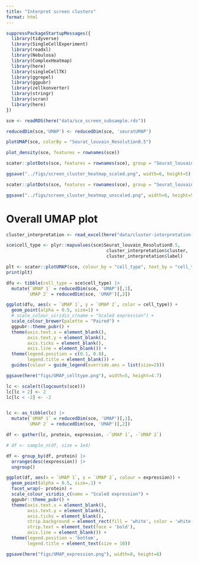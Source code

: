 ```yaml
---
title: "Interpret screen clusters"
format: html
---
```


```r
suppressPackageStartupMessages({
  library(tidyverse)
  library(SingleCellExperiment)
  library(readxl)
  library(Nebulosa)
  library(ComplexHeatmap)
  library(here)
  library(singleCellTK)
  library(ggrepel)
  library(ggpubr)
  library(zellkonverter)
  library(stringr)
  library(scran)
  library(here)
})
```

```r
sce <- readRDS(here("data/sce_screen_subsample.rds"))
```

```r
reducedDim(sce,'UMAP') <- reducedDim(sce, 'seuratUMAP')
```



```r
plotUMAP(sce, colorBy = "Seurat_louvain_Resolution0.5")
```

```r

plot_density(sce, features = rownames(sce))
```


```r
scater::plotDots(sce, features = rownames(sce), group = "Seurat_louvain_Resolution0.5", center=TRUE, scale=TRUE)
```
```r
ggsave("../figs/screen_cluster_heatmap_scaled.png", width=6, height=5)
```


```r
scater::plotDots(sce, features = rownames(sce), group = "Seurat_louvain_Resolution0.5", zlim = c(2, 5))
```
```r
ggsave("../figs/screen_cluster_heatmap_unscaled.png", width=6, height=5)
```

# Overall UMAP plot

```r
cluster_interpretation <- read_excel(here("data/cluster-interpretation-nov23.xlsx"))

```

```r
sce$cell_type <- plyr::mapvalues(sce$Seurat_louvain_Resolution0.5,
                                      cluster_interpretation$cluster,
                                      cluster_interpretation$label)
```

```r
plt <- scater::plotUMAP(sce, colour_by = "cell_type", text_by = "cell_type")
print(plt)
```

```r
dfu <- tibble(cell_type = sce$cell_type) |> 
  mutate(`UMAP 1` = reducedDim(sce, 'UMAP')[,1],
        `UMAP 2` = reducedDim(sce, 'UMAP')[,2])
```

```r
ggplot(dfu, aes(x = `UMAP 1`, y = `UMAP 2`, color = cell_type)) +
  geom_point(alpha = 0.5, size=1) +
  # scale_colour_viridis_c(name = "Scaled expression") +
  scale_colour_brewer(palette = "Paired") +
  ggpubr::theme_pubr() +
  theme(axis.text.x = element_blank(),
        axis.text.y = element_blank(),
        axis.ticks = element_blank(),
        axis.line = element_blank()) +
  theme(legend.position = c(0.1, 0.8),
        legend.title = element_blank()) + 
  guides(colour = guide_legend(override.aes = list(size=2)))
```

```r
ggsave(here("figs/UMAP_celltype.png"), width=5, height=4.7)
```



```r
lc <- scale(t(logcounts(sce)))
lc[lc > 2] <- 2
lc[lc < -2] <- -2


lc <- as_tibble(lc) |> 
  mutate(`UMAP 1` = reducedDim(sce, 'UMAP')[,1],
        `UMAP 2` = reducedDim(sce, 'UMAP')[,2])

df <- gather(lc, protein, expression, -`UMAP 1`, -`UMAP 2`)

# df <- sample_n(df, size = 1e4)
```

```r
df <- group_by(df, protein) |> 
  arrange(desc(expression)) |> 
  ungroup()
```


```r
ggplot(df, aes(x = `UMAP 1`, y = `UMAP 2`, colour = expression)) +
  geom_point(alpha = 0.5, size=.1) +
  facet_wrap(~ protein) +
  scale_colour_viridis_c(name = "Scaled expression") +
  ggpubr::theme_pubr() +
  theme(axis.text.x = element_blank(),
        axis.text.y = element_blank(),
        axis.ticks = element_blank(),
        strip.background = element_rect(fill = 'white', color = 'white'),
        strip.text = element_text(face = 'bold'),
        axis.line = element_blank()) +
  theme(legend.position = 'bottom',
        legend.title = element_text(size = 10))
```

```r
ggsave(here("figs/UMAP_expression.png"), width=8, height=6)
```













